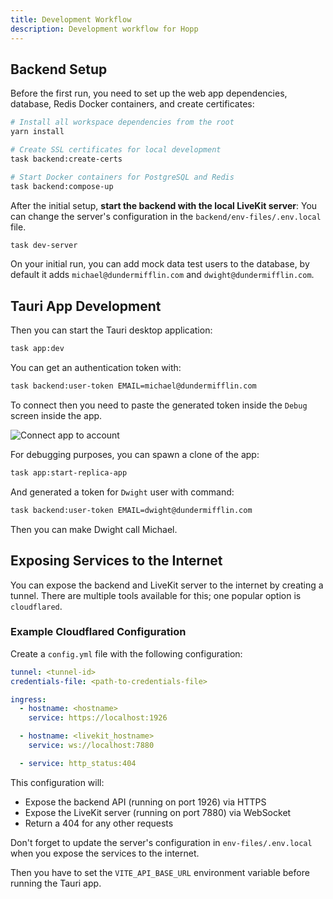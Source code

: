 ```yaml
---
title: Development Workflow
description: Development workflow for Hopp
---
```



## Backend Setup

Before the first run, you need to set up the web app dependencies, database, Redis Docker containers, and create certificates:

```bash
# Install all workspace dependencies from the root
yarn install

# Create SSL certificates for local development
task backend:create-certs

# Start Docker containers for PostgreSQL and Redis
task backend:compose-up
```

After the initial setup, **start the backend with the local LiveKit server**:
You can change the server's configuration in the `backend/env-files/.env.local` file.

```bash
task dev-server
```

On your initial run, you can add mock data test users to the database, by default it adds `michael@dundermifflin.com` and `dwight@dundermifflin.com`.


## Tauri App Development

Then you can start the Tauri desktop application:

```bash
task app:dev
```

You can get an authentication token with:

```bash
task backend:user-token EMAIL=michael@dundermifflin.com
```

To connect then you need to paste the generated token inside the `Debug` screen inside the app.


<Image src={connect} class="rounded-md w-full mx-auto mt-6" alt="Connect app to account" />


For debugging purposes, you can spawn a clone of the app:

```bash
task app:start-replica-app
```

And generated a token for `Dwight` user with command:

```bash
task backend:user-token EMAIL=dwight@dundermifflin.com
```

Then you can make Dwight call Michael.

## Exposing Services to the Internet

You can expose the backend and LiveKit server to the internet by creating a tunnel. There are multiple tools available for this; one popular option is `cloudflared`.

### Example Cloudflared Configuration

Create a `config.yml` file with the following configuration:

```yaml
tunnel: <tunnel-id>
credentials-file: <path-to-credentials-file>

ingress:
  - hostname: <hostname>
    service: https://localhost:1926

  - hostname: <livekit_hostname>
    service: ws://localhost:7880

  - service: http_status:404
```

This configuration will:

- Expose the backend API (running on port 1926) via HTTPS
- Expose the LiveKit server (running on port 7880) via WebSocket
- Return a 404 for any other requests

Don't forget to update the server's configuration in `env-files/.env.local` when you expose the services to the internet.

Then you have to set the `VITE_API_BASE_URL` environment variable before running the Tauri app.
